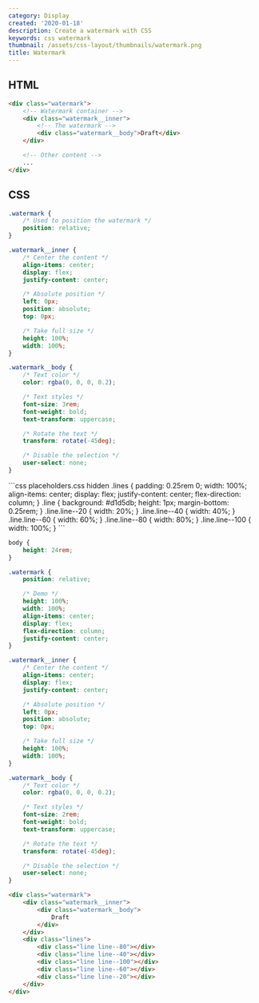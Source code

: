 ```yaml
---
category: Display
created: '2020-01-18'
description: Create a watermark with CSS
keywords: css watermark
thumbnail: /assets/css-layout/thumbnails/watermark.png
title: Watermark
---
```


## HTML

```html
<div class="watermark">
    <!-- Watermark container -->
    <div class="watermark__inner">
        <!-- The watermark -->
        <div class="watermark__body">Draft</div>
    </div>

    <!-- Other content -->
    ...
</div>
```

## CSS

```css
.watermark {
    /* Used to position the watermark */
    position: relative;
}

.watermark__inner {
    /* Center the content */
    align-items: center;
    display: flex;
    justify-content: center;

    /* Absolute position */
    left: 0px;
    position: absolute;
    top: 0px;

    /* Take full size */
    height: 100%;
    width: 100%;
}

.watermark__body {
    /* Text color */
    color: rgba(0, 0, 0, 0.2);

    /* Text styles */
    font-size: 3rem;
    font-weight: bold;
    text-transform: uppercase;

    /* Rotate the text */
    transform: rotate(-45deg);

    /* Disable the selection */
    user-select: none;
}
```

<Playground>
```css placeholders.css hidden
.lines {
    padding: 0.25rem 0;
    width: 100%;
    align-items: center;
    display: flex;
    justify-content: center;
    flex-direction: column;
}
.line {
    background: #d1d5db;
    height: 1px;
    margin-bottom: 0.25rem;
}
.line.line--20 {
    width: 20%;
}
.line.line--40 {
    width: 40%;
}
.line.line--60 {
    width: 60%;
}
.line.line--80 {
    width: 80%;
}
.line.line--100 {
    width: 100%;
}
```

```css styles.css hidden
body {
    height: 24rem;
}

.watermark {
    position: relative;

    /* Demo */
    height: 100%;
    width: 100%;
    align-items: center;
    display: flex;
    flex-direction: column;
    justify-content: center;
}

.watermark__inner {
    /* Center the content */
    align-items: center;
    display: flex;
    justify-content: center;

    /* Absolute position */
    left: 0px;
    position: absolute;
    top: 0px;

    /* Take full size */
    height: 100%;
    width: 100%;
}

.watermark__body {
    /* Text color */
    color: rgba(0, 0, 0, 0.2);

    /* Text styles */
    font-size: 2rem;
    font-weight: bold;
    text-transform: uppercase;

    /* Rotate the text */
    transform: rotate(-45deg);

    /* Disable the selection */
    user-select: none;
}
```

```html index.html hidden
<div class="watermark">
    <div class="watermark__inner">
        <div class="watermark__body">
            Draft
        </div>
    </div>
    <div class="lines">
        <div class="line line--80"></div>
        <div class="line line--40"></div>
        <div class="line line--100"></div>
        <div class="line line--60"></div>
        <div class="line line--20"></div>
    </div>
</div>
```
</Playground>
